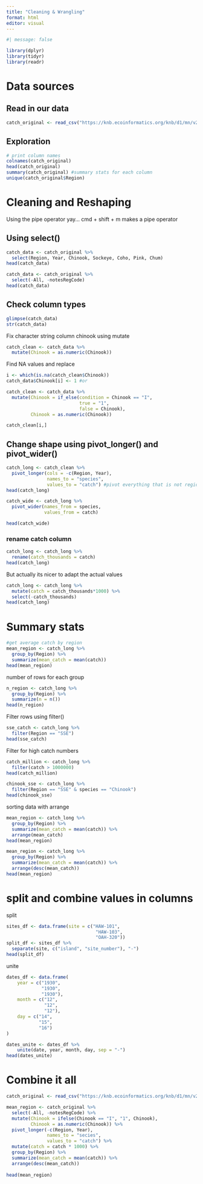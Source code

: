 ```yaml
---
title: "Cleaning & Wrangling"
format: html
editor: visual
---
```


```r
#| message: false

library(dplyr)
library(tidyr)
library(readr)
```

# Data sources

## Read in our data

```r
catch_original <- read_csv("https://knb.ecoinformatics.org/knb/d1/mn/v2/object/df35b.302.1")
```

## Exploration

```r
# print column names
colnames(catch_original)
head(catch_original)
summary(catch_original) #summary stats for each column
unique(catch_original$Region)
```

# Cleaning and Reshaping

Using the pipe operator yay... cmd + shift + m makes a pipe operator

## Using select()

```r
catch_data <- catch_original %>% 
  select(Region, Year, Chinook, Sockeye, Coho, Pink, Chum)
head(catch_data)

catch_data <- catch_original %>% 
  select(-All, -notesRegCode)
head(catch_data)
```

## Check column types

```r
glimpse(catch_data)
str(catch_data)
```

Fix character string column chinook using mutate

```r
catch_clean <- catch_data %>% 
  mutate(Chinook = as.numeric(Chinook))
```

Find NA values and replace

```r
i <- which(is.na(catch_clean$Chinook))
catch_data$Chinook[i] <- 1 #or

catch_clean <- catch_data %>% 
  mutate(Chinook = if_else(condition = Chinook == "I",
                           true = "1",
                           false = Chinook),
         Chinook = as.numeric(Chinook))

catch_clean[i,]
```

## Change shape using pivot_longer() and pivot_wider()

```r
catch_long <- catch_clean %>% 
  pivot_longer(cols = -c(Region, Year),
               names_to = "species",
               values_to = "catch") #pivot everything that is not region or year
head(catch_long)
```

```r
catch_wide <- catch_long %>% 
  pivot_wider(names_from = species,
              values_from = catch)

head(catch_wide)
```

### rename catch column

```r

catch_long <- catch_long %>% 
  rename(catch_thousands = catch)
head(catch_long)
```

But actually its nicer to adapt the actual values

```r
catch_long <- catch_long %>% 
  mutate(catch = catch_thousands*1000) %>% 
  select(-catch_thousands)
head(catch_long)
```

# Summary stats

```r
#get average catch by region
mean_region <- catch_long %>% 
  group_by(Region) %>% 
  summarize(mean_catch = mean(catch))
head(mean_region)
```

number of rows for each group

```r
n_region <- catch_long %>% 
  group_by(Region) %>% 
  summarize(n = n())
head(n_region)
```

Filter rows using filter()

```r
sse_catch <- catch_long %>% 
  filter(Region == "SSE")
head(sse_catch)
```

Filter for high catch numbers

```r
catch_million <- catch_long %>% 
  filter(catch > 1000000)
head(catch_million)
```

```r
chinook_sse <- catch_long %>% 
  filter(Region == "SSE" & species == "Chinook")
head(chinook_sse)
```

sorting data with arrange

```r
mean_region <- catch_long %>% 
  group_by(Region) %>% 
  summarize(mean_catch = mean(catch)) %>% 
  arrange(mean_catch)
head(mean_region)

mean_region <- catch_long %>% 
  group_by(Region) %>% 
  summarize(mean_catch = mean(catch)) %>% 
  arrange(desc(mean_catch))
head(mean_region)
```

# split and combine values in columns

split

```r
sites_df <- data.frame(site = c("HAW-101", 
                                 "HAW-103", 
                                 "OAH-320"))
split_df <- sites_df %>% 
  separate(site, c("island", "site_number"), "-")
head(split_df)
```

unite

```r
dates_df <- data.frame(
    year = c("1930",
             "1930",
             "1930"),
    month = c("12",
              "12",
              "12"),
    day = c("14",
            "15",
            "16")
)

dates_unite <- dates_df %>%
    unite(date, year, month, day, sep = "-")
head(dates_unite)
```

# Combine it all

```r
catch_original <- read_csv("https://knb.ecoinformatics.org/knb/d1/mn/v2/object/df35b.302.1")

mean_region <- catch_original %>% 
  select(-All, -notesRegCode) %>% 
  mutate(Chinook = ifelse(Chinook == "I", "1", Chinook),
         Chinook = as.numeric(Chinook)) %>% 
  pivot_longer(-c(Region, Year),
               names_to = "secies", 
               values_to = "catch") %>% 
  mutate(catch = catch * 1000) %>% 
  group_by(Region) %>% 
  summarize(mean_catch = mean(catch)) %>% 
  arrange(desc(mean_catch))
  
head(mean_region)
```


